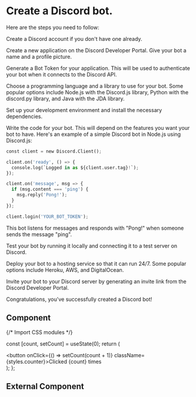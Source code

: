 # Create a Discord bot.

Here are the steps you need to follow:

Create a Discord account if you don't have one already.

Create a new application on the Discord Developer Portal. Give your bot a name and a profile picture.

Generate a Bot Token for your application. This will be used to authenticate your bot when it connects to the Discord API.

Choose a programming language and a library to use for your bot. Some popular options include Node.js with the Discord.js library, Python with the discord.py library, and Java with the JDA library.

Set up your development environment and install the necessary dependencies.

Write the code for your bot. This will depend on the features you want your bot to have. Here's an example of a simple Discord bot in Node.js using Discord.js:

```py const Discord = require('discord.js');
const client = new Discord.Client();

client.on('ready', () => {
  console.log(`Logged in as ${client.user.tag}!`);
});

client.on('message', msg => {
  if (msg.content === 'ping') {
    msg.reply('Pong!');
  }
});

client.login('YOUR_BOT_TOKEN');
```

This bot listens for messages and responds with "Pong!" when someone sends the message "ping".

Test your bot by running it locally and connecting it to a test server on Discord.

Deploy your bot to a hosting service so that it can run 24/7. Some popular options include Heroku, AWS, and DigitalOcean.

Invite your bot to your Discord server by generating an invite link from the Discord Developer Portal.

Congratulations, you've successfully created a Discord bot!

## Component


{/* Import CSS modules */}

  const [count, setCount] = useState(0);
  return (
    <div>
      <button onClick={() => setCount(count + 1)} className={styles.counter}>Clicked {count} times</button>
    </div>
  );
};

<Counter/>

## External Component


<Counters />
